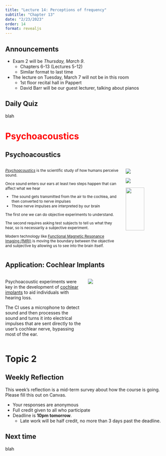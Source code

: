 ```yaml
---
title: "Lecture 14: Perceptions of frequency"
subtitle: "Chapter 13"
date: "2/23/2023"
order: 14
format: revealjs
---
```


## Announcements

::: {.incremental}
- Exam 2 will be *Thursday, March 9*.
  - Chapters 6-13 (Lectures 5-12)
  - Similar format to last time
- The lecture on Tuesday, March 7 will not be in this room
  - 1st floor recital hall in Pappert
  - David Barr will be our guest lecturer, talking about pianos
:::

## Daily Quiz
blah

# <span style="color: red;">Psychoacoustics</span> {background-image="figs/lecture-14/psycho-shower.webp"}


## Psychoacoustics

::: {.columns}
::: {.column width="75%"}
::: { style="font-size:85%" }
[*Psychoacoustics*](https://en.wikipedia.org/wiki/Psychoacoustics) is the scientific study of how humans perceive sound.

Once sound enters our ears at least two steps happen that can affect what we hear

- The sound gets transmitted from the air to the cochlea, and then converted to nerve impulses
- Those nerve impulses are interpreted by our brain

The first one we can do objective experiments to understand.

The second requires asking test subjects to tell us what they hear, so is necessarily a subjective experiment.

Modern technology like [Functional Magnetic Resonance Imaging (fMRI)](https://en.wikipedia.org/wiki/Functional_magnetic_resonance_imaging) is moving the boundary between the objective and subjective by allowing us to see into the brain itself.
:::
:::
::: {.column width="25%"}
![](figs/lecture-08/nidcd-ear-illustration.jpg)

![](figs/lecture-08/basilar-membrane-britannica.jpg)

![](figs/lecture-14/1206_FMRI.jpg){ width=70% }
:::
:::

## Application: Cochlear Implants

::: {.columns}
::: {.column width="50%"}
Psychoacoustic experiments were key in the development of [cochlear implants](https://en.wikipedia.org/wiki/Cochlear_implant) to aid individuals with hearing loss.

The CI uses a microphone to detect sound and then processes the sound and turns it into electrical impulses that are sent directly to the user's cochlear nerve, bypassing most of the ear.

:::
::: {.column width="50%"}
![](figs/lecture-14/CochlearImplant_01.png)
:::
:::


# Topic 2

## Weekly Reflection
This week's reflection is a mid-term survey about how the course is going.  Please fill this out on Canvas.

- Your responses are anonymous
- Full credit given to all who participate
- Deadline is **10pm tomorrow**.
  - Late work will be half credit, no more than 3 days past the deadline.

## Next time
blah
